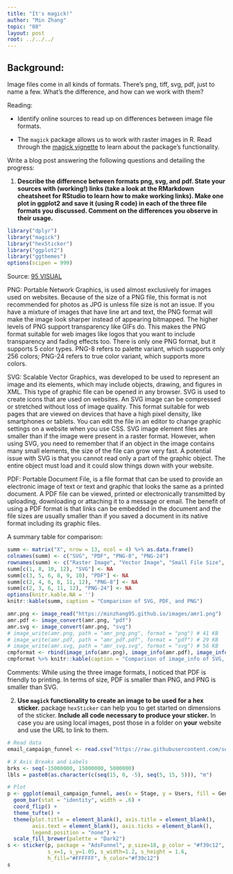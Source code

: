 ```yaml
---
title: "It's magick!"
author: "Min Zhang"
topic: "08"
layout: post
root: ../../../
---
```


## Background:

Image files come in all kinds of formats. There's png, tiff, svg, pdf, just to name a few. What's the difference, and how can we work with them?

Reading: 

  - Identify online sources to read up on differences between image file formats. 

  - The `magick` package allows us to work with raster images in R. Read through the  [magick vignette](https://cran.r-project.org/web/packages/magick/vignettes/intro.html) to learn about the package's functionality.

Write a blog post answering the following questions and detailing the progress: 

1. **Describe the difference between formats png, svg, and pdf. State your sources with (working!) links (take a look at the RMarkdown cheatsheet for RStudio to learn how to make working links). Make one plot in ggplot2 and save it (using R code) in each of the three file formats you discussed. Comment on the differences you observe in their usage.**

```r
library("dplyr")
library("magick")
library("hexSticker")
library("ggplot2")
library("ggthemes")
options(scipen = 999)
```

Source: [95 VISUAL](https://www.95visual.com/blog/svg-pdf-jpg-png-whats-the-difference)

PNG: Portable Network Graphics, is used almost exclusively for images used on websites. Because of the size of a PNG file, this format is not recommended for photos as JPG is unless file size is not an issue. If you have a mixture of images that have line art and text, the PNG format will make the image look sharper instead of appearing bitmapped. The higher levels of PNG support transparency like GIFs do. This makes the PNG format suitable for web images like logos that you want to include transparency and fading effects too. There is only one PNG format, but it supports 5 color types. PNG-8 refers to palette variant, which supports only 256 colors; PNG-24 refers to true color variant, which supports more colors.

SVG: Scalable Vector Graphics, was developed to be used to represent an image and its elements, which may include objects, drawing, and figures in XML. This type of graphic file can be opened in any browser. SVG is used to create icons that are used on websites. An SVG image can be compressed or stretched without loss of image quality. This format suitable for web pages that are viewed on devices that have a high pixel density, like smartphones or tablets. You can edit the file in an editor to change graphic settings on a website when you use CSS. SVG image element files are smaller than if the image were present in a raster format. However, when using SVG, you need to remember that if an object in the image contains many small elements, the size of the file can grow very fast. A potential issue with SVG is that you cannot read only a part of the graphic object. The entire object must load and it could slow things down with your website.

PDF: Portable Document File, is a file format that can be used to provide an electronic image of text or text and graphic that looks the same as a printed document. A PDF file can be viewed, printed or electronically transmitted by uploading, downloading or attaching it to a message or email. The benefit of using a PDF format is that links can be embedded in the document and the file sizes are usually smaller than if you saved a document in its native format including its graphic files.

A summary table for comparison:

```r
summ <- matrix("X", nrow = 13, ncol = 4) %>% as.data.frame()
colnames(summ) <- c("SVG", "PDF", "PNG-8", "PNG-24")
rownames(summ) <- c("Raster Image", "Vector Image", "Small File Size", "High Quality", "Compression", "Supports CSS Editting", "Supports Text", "Images", "Graphics", "Transparency", "Layers", "Used in Print", "Used in Web")
summ[c(1, 8, 10, 12), "SVG"] <- NA
summ[c(3, 5, 6, 8, 9, 10), "PDF"] <- NA
summ[c(2, 4, 6, 8, 11, 12), "PNG-8"] <- NA
summ[c(2, 3, 6, 11, 12), "PNG-24"] <- NA
options(knitr.kable.NA = '')
knitr::kable(summ, caption = "Comparison of SVG, PDF, and PNG")
```

```r
amr.png <- image_read("https://minzhang95.github.io/images/amr1.png")
amr.pdf <- image_convert(amr.png, "pdf")
amr.svg <- image_convert(amr.png, "svg")
# image_write(amr.png, path = "amr_png.png", format = "png") # 41 KB
# image_write(amr.pdf, path = "amr_pdf.pdf", format = "pdf") # 29 KB
# image_write(amr.svg, path = "amr_svg.svg", format = "svg") # 56 KB
cmpformat <- rbind(image_info(amr.png), image_info(amr.pdf), image_info(amr.svg))
cmpformat %>% knitr::kable(caption = "Comparison of image_info of SVG, PDF, and PNG")
```

Comments: While using the three image formats, I noticed that PDF is friendly to printing. In terms of size, PDF is smaller than PNG, and PNG is smaller than SVG.


2. **Use `magick` functionality to create an image to be used for a hex sticker.**  package `hexSticker` can help you to get started on dimensions of the sticker. **Include all code necessary to produce your sticker.** In case you are using local images, post those in a folder on **your** website and use the URL to link to them.

```r
# Read data
email_campaign_funnel <- read.csv("https://raw.githubusercontent.com/selva86/datasets/master/email_campaign_funnel.csv")

# X Axis Breaks and Labels 
brks <- seq(-15000000, 15000000, 5000000)
lbls = paste0(as.character(c(seq(15, 0, -5), seq(5, 15, 5))), "m")

# Plot
p <- ggplot(email_campaign_funnel, aes(x = Stage, y = Users, fill = Gender)) +  
  geom_bar(stat = "identity", width = .6) + 
  coord_flip() + 
  theme_tufte() + 
  theme(plot.title = element_blank(), axis.title = element_blank(), 
        axis.text = element_blank(), axis.ticks = element_blank(), 
        legend.position = "none") + 
  scale_fill_brewer(palette = "Dark2")
s <- sticker(p, package = "AdsFunnel", p_size=18, p_color = "#f39c12",
             s_x=1, s_y=1.05, s_width=1.2, s_height = 1.6, 
             h_fill="#FFFFFF", h_color="#f39c12")
s
```
